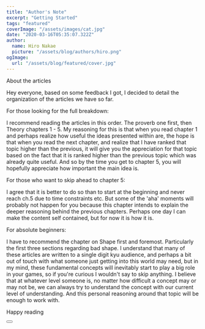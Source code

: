 ```yaml
---
title: "Author's Note"
excerpt: "Getting Started"
tags: "featured"
coverImage: "/assets/images/cat.jpg"
date: "2020-03-16T05:35:07.322Z"
author:
  name: Hiro Nakae
  picture: "/assets/blog/authors/hiro.png"
ogImage:
  url: "/assets/blog/featured/cover.jpg"
---
```



<div className="py-4 flex flex-col space-y-3 justify-center items-start">

  <div className="text-xl"> About the articles</div>

  Hey everyone, based on some feedback I got, I decided to detail the organization of the articles we have so far.


  <div className="text-xl"> For those looking for the full breakdown:</div>

  I recommend reading the articles in this order. The proverb one first, then Theory chapters 1 - 5. My reasoning for this is that when you read chapter 1 and perhaps realize how useful the ideas presented within are, the hope is that when you read the next chapter, and realize that I have ranked that topic higher than the previous, it will give you the appreciation for that topic based on the fact that it is ranked higher than the previous topic which was already quite useful. And so by the time you get to chapter 5, you will hopefully appreciate how important the main idea is.


  <div className="text-xl"> For those who want to skip ahead to chapter 5:</div>

  I agree that it is better to do so than to start at the beginning and never reach ch.5 due to time constraints etc. But some of the 'aha' moments will probably not happen for you because this chapter intends to explain the deeper reasoning behind the previous chapters. Perhaps one day I can make the content self contained, but for now it is how it is.


  <div className="text-xl"> For absolute beginners:</div>
  
  I have to recommend the chapter on Shape first and foremost. Particularly the first three sections regarding bad shape. I understand that many of these articles are written to a single digit kyu audience, and perhaps a bit out of touch with what someone just getting into this world may need, but in my mind, these fundamental concepts will inevitably start to play a big role in your games, so if you're curious I wouldn't say to skip anything. I believe that at whatever level someone is, no matter how difficult a concept may or may not be, we can always try to understand the concept with our current level of understanding. And this personal reasoning around that topic will be enough to work with.

  Happy reading

  <Button />

</div>

